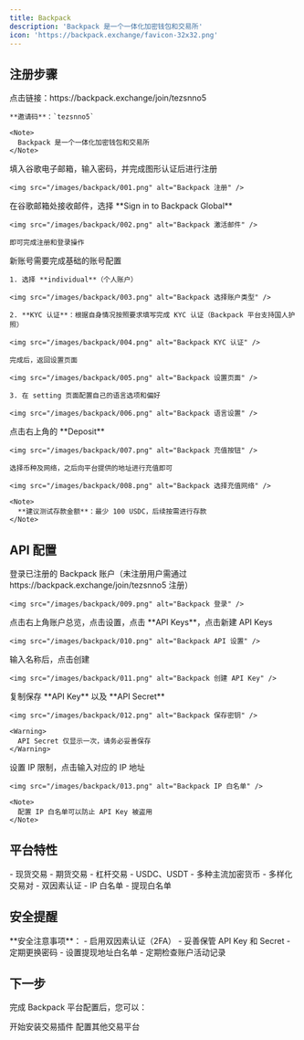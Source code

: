 ```yaml
---
title: Backpack
description: 'Backpack 是一个一体化加密钱包和交易所'
icon: 'https://backpack.exchange/favicon-32x32.png'
---
```


## 注册步骤

<Steps>
  <Step title="访问注册链接">
    点击链接：https://backpack.exchange/join/tezsnno5

    **邀请码**：`tezsnno5`

    <Note>
      Backpack 是一个一体化加密钱包和交易所
    </Note>
  </Step>

  <Step title="注册账号">
    填入谷歌电子邮箱，输入密码，并完成图形认证后进行注册

    <img src="/images/backpack/001.png" alt="Backpack 注册" />
  </Step>

  <Step title="激活账号">
    在谷歌邮箱处接收邮件，选择 **Sign in to Backpack Global**

    <img src="/images/backpack/002.png" alt="Backpack 激活邮件" />

    即可完成注册和登录操作
  </Step>

  <Step title="配置账号">
    新账号需要完成基础的账号配置

    1. 选择 **individual**（个人账户）

    <img src="/images/backpack/003.png" alt="Backpack 选择账户类型" />

    2. **KYC 认证**：根据自身情况按照要求填写完成 KYC 认证（Backpack 平台支持国人护照）

    <img src="/images/backpack/004.png" alt="Backpack KYC 认证" />

    完成后，返回设置页面

    <img src="/images/backpack/005.png" alt="Backpack 设置页面" />

    3. 在 setting 页面配置自己的语言选项和偏好

    <img src="/images/backpack/006.png" alt="Backpack 语言设置" />
  </Step>

  <Step title="账户充值">
    点击右上角的 **Deposit**

    <img src="/images/backpack/007.png" alt="Backpack 充值按钮" />

    选择币种及网络，之后向平台提供的地址进行充值即可

    <img src="/images/backpack/008.png" alt="Backpack 选择充值网络" />

    <Note>
      **建议测试存款金额**：最少 100 USDC，后续按需进行存款
    </Note>
  </Step>
</Steps>

## API 配置

<Steps>
  <Step title="登录账户">
    登录已注册的 Backpack 账户（未注册用户需通过 https://backpack.exchange/join/tezsnno5 注册）

    <img src="/images/backpack/009.png" alt="Backpack 登录" />
  </Step>

  <Step title="进入 API 设置">
    点击右上角账户总览，点击设置，点击 **API Keys**，点击新建 API Keys

    <img src="/images/backpack/010.png" alt="Backpack API 设置" />
  </Step>

  <Step title="创建 API Key">
    输入名称后，点击创建

    <img src="/images/backpack/011.png" alt="Backpack 创建 API Key" />
  </Step>

  <Step title="保存密钥">
    复制保存 **API Key** 以及 **API Secret**

    <img src="/images/backpack/012.png" alt="Backpack 保存密钥" />

    <Warning>
      API Secret 仅显示一次，请务必妥善保存
    </Warning>
  </Step>

  <Step title="配置 IP 白名单">
    设置 IP 限制，点击输入对应的 IP 地址

    <img src="/images/backpack/013.png" alt="Backpack IP 白名单" />

    <Note>
      配置 IP 白名单可以防止 API Key 被盗用
    </Note>
  </Step>
</Steps>

## 平台特性

<CardGroup cols={3}>
  <Card title="交易类型" icon="chart-line">
    - 现货交易
    - 期货交易
    - 杠杆交易
  </Card>
  <Card title="支持资产" icon="coins">
    - USDC、USDT
    - 多种主流加密货币
    - 多样化交易对
  </Card>
  <Card title="安全特性" icon="shield">
    - 双因素认证
    - IP 白名单
    - 提现白名单
  </Card>
</CardGroup>

## 安全提醒

<Warning>
**安全注意事项**：
- 启用双因素认证（2FA）
- 妥善保管 API Key 和 Secret
- 定期更换密码
- 设置提现地址白名单
- 定期检查账户活动记录
</Warning>

## 下一步

完成 Backpack 平台配置后，您可以：

<CardGroup cols={2}>
  <Card title="安装插件" icon="download" href="/getting-started/installation">
    开始安装交易插件
  </Card>
  <Card title="查看其他平台" icon="list" href="/platforms/index">
    配置其他交易平台
  </Card>
</CardGroup>
